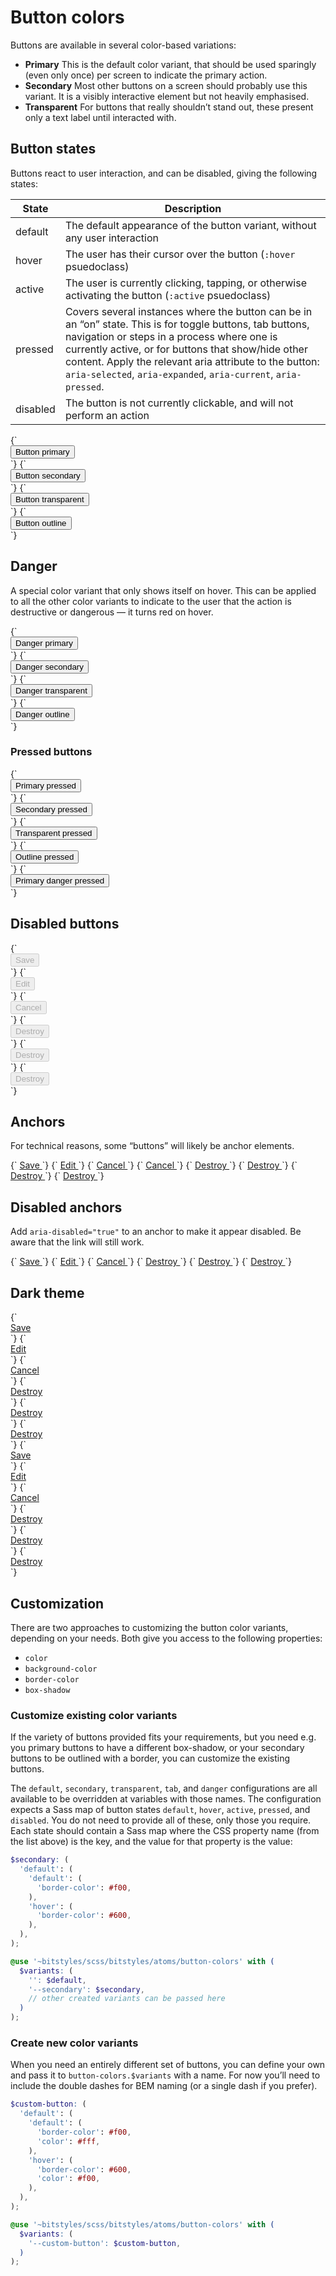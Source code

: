 
<Meta title="Atoms/Button/Colors" />

# Button colors

Buttons are available in several color-based variations:

- **Primary** This is the default color variant, that should be used sparingly (even only once) per screen to indicate the primary action.
- **Secondary** Most other buttons on a screen should probably use this variant. It is a visibly interactive element but not heavily emphasised.
- **Transparent** For buttons that really shouldn’t stand out, these present only a text label until interacted with.

## Button states

Buttons react to user interaction, and can be disabled, giving the following states:

| State    | Description                                                                                                                                                                                                                                                                                                                                 |
| -------- | ------------------------------------------------------------------------------------------------------------------------------------------------------------------------------------------------------------------------------------------------------------------------------------------------------------------------------------------- |
| default  | The default appearance of the button variant, without any user interaction                                                                                                                                                                                                                                                                  |
| hover    | The user has their cursor over the button (`:hover` psuedoclass)                                                                                                                                                                                                                                                                            |
| active   | The user is currently clicking, tapping, or otherwise activating the button (`:active` psuedoclass)                                                                                                                                                                                                                                         |
| pressed  | Covers several instances where the button can be in an “on” state. This is for toggle buttons, tab buttons, navigation or steps in a process where one is currently active, or for buttons that show/hide other content. Apply the relevant aria attribute to the button: `aria-selected`, `aria-expanded`, `aria-current`, `aria-pressed`. |
| disabled | The button is not currently clickable, and will not perform an action                                                                                                                                                                                                                                                                       |

<Canvas>
  <Story
    name="primary"
    parameters={{
      zeplinLink: [
        {
          name: 'base',
          link: 'https://app.zeplin.io/styleguide/63079b90d0bf4a646c46c227/components?coid=6363da7dc51a6528e9b45875',
        },
        {
          name: 'hover',
          link: 'https://app.zeplin.io/styleguide/63079b90d0bf4a646c46c227/components?coid=6363da7e29f7bb28f410993f',
        },
        {
          name: 'active',
          link: 'https://app.zeplin.io/styleguide/63079b90d0bf4a646c46c227/components?coid=6363da791e853730fcd23c66',
        },
      ],
    }}
  >
    {`
      <div class="u-padding-m" data-theme="default">
        <button class="a-button">
          Button primary
        </button>
      </div>
    `}
  </Story>
  <Story
    name="secondary"
    parameters={{
      zeplinLink: [
        {
          name: 'base',
          link: 'https://app.zeplin.io/styleguide/63079b90d0bf4a646c46c227/components?coid=6363dd85f80b612af4a6d69f',
        },
        {
          name: 'hover',
          link: 'https://app.zeplin.io/styleguide/63079b90d0bf4a646c46c227/components?coid=6363dd8599875831768d531a',
        },
        {
          name: 'active',
          link: 'https://app.zeplin.io/styleguide/63079b90d0bf4a646c46c227/components?coid=6363dd83d271fe6b0009331c',
        },
      ],
    }}
  >
    {`
      <div class="u-padding-m" data-theme="default">
        <button class="a-button a-button--secondary">
          Button secondary
        </button>
      </div>
    `}
  </Story>
  <Story
    name="transparent"
    parameters={{
      zeplinLink: [
        {
          name: 'base',
          link: 'https://app.zeplin.io/styleguide/63079b90d0bf4a646c46c227/components?coid=6363dd2e5fb0c62ff0eae3c7',
        },
        {
          name: 'hover',
          link: 'https://app.zeplin.io/styleguide/63079b90d0bf4a646c46c227/components?coid=6363dd3ae8e699685b5fb439',
        },
        {
          name: 'active',
          link: 'https://app.zeplin.io/styleguide/63079b90d0bf4a646c46c227/components?coid=6363dd3125f5f931e3883be6',
        },
      ],
    }}
  >
    {`
      <div class="u-padding-m" data-theme="default">
        <button class="a-button a-button--transparent">
          Button transparent
        </button>
      </div>
    `}
  </Story>
  <Story
    name="outline"
    parameters={{
      zeplinLink: [
        {
          name: 'base',
          link: 'https://app.zeplin.io/styleguide/63079b90d0bf4a646c46c227/components?coid=6363dcedf088f629b4177135',
        },
        {
          name: 'hover',
          link: 'https://app.zeplin.io/styleguide/63079b90d0bf4a646c46c227/components?coid=6363dcefbb6bd26c10aa702c',
        },
        {
          name: 'active',
          link: 'https://app.zeplin.io/styleguide/63079b90d0bf4a646c46c227/components?coid=6363dcf0cb7dbd2fca515b70',
        },
      ],
    }}
  >
    {`
      <div class="u-padding-m" data-theme="default">
        <button class="a-button a-button--outline">
          Button outline
        </button>
      </div>
    `}
  </Story>
</Canvas>

## Danger

A special color variant that only shows itself on hover. This can be applied to all the other color variants to indicate to the user that the action is destructive or dangerous — it turns red on hover.

<Canvas>
  <Story
    name="Danger/primary"
    parameters={{
      zeplinLink: [
        {
          name: 'base',
          link: 'https://app.zeplin.io/styleguide/63079b90d0bf4a646c46c227/components?coid=6363da7dc51a6528e9b45875',
        },
        {
          name: 'hover',
          link: 'https://app.zeplin.io/styleguide/63079b90d0bf4a646c46c227/components?coid=6363dbaea3b9df29ce0e7efe',
        },
        {
          name: 'active',
          link: 'https://app.zeplin.io/styleguide/63079b90d0bf4a646c46c227/components?coid=6363dbab80f8f22f39fd418d',
        },
      ],
    }}
  >
    {`
      <div class="u-padding-m" data-theme="default">
        <button class="a-button a-button--danger">
          Danger primary
        </button>
      </div>
    `}
  </Story>
  <Story
    name="Danger/secondary"
    parameters={{
      zeplinLink: [
        {
          name: 'base',
          link: 'https://app.zeplin.io/styleguide/63079b90d0bf4a646c46c227/components?coid=6363dd85f80b612af4a6d69f',
        },
        {
          name: 'hover',
          link: 'https://app.zeplin.io/styleguide/63079b90d0bf4a646c46c227/components?coid=6363dbaea3b9df29ce0e7efe',
        },
        {
          name: 'active',
          link: 'https://app.zeplin.io/styleguide/63079b90d0bf4a646c46c227/components?coid=6363dbab80f8f22f39fd418d',
        },
      ],
    }}
  >
    {`
      <div class="u-padding-m" data-theme="default">
        <button class="a-button a-button--secondary a-button--danger">
          Danger secondary
        </button>
      </div>
    `}
  </Story>
  <Story
    name="Danger/transparent"
    parameters={{
      zeplinLink: [
        {
          name: 'base',
          link: 'https://app.zeplin.io/styleguide/63079b90d0bf4a646c46c227/components?coid=6363dd2e5fb0c62ff0eae3c7',
        },
        {
          name: 'hover',
          link: 'https://app.zeplin.io/styleguide/63079b90d0bf4a646c46c227/components?coid=6363dbaea3b9df29ce0e7efe',
        },
        {
          name: 'active',
          link: 'https://app.zeplin.io/styleguide/63079b90d0bf4a646c46c227/components?coid=6363dbab80f8f22f39fd418d',
        },
      ],
    }}
  >
    {`
      <div class="u-padding-m" data-theme="default">
        <button class="a-button a-button--transparent a-button--danger">
          Danger transparent
        </button>
      </div>
    `}
  </Story>
  <Story
    name="Danger/outline"
    parameters={{
      zeplinLink: [
        {
          name: 'base',
          link: 'https://app.zeplin.io/styleguide/63079b90d0bf4a646c46c227/components?coid=6363dcedf088f629b4177135',
        },
        {
          name: 'hover',
          link: 'https://app.zeplin.io/styleguide/63079b90d0bf4a646c46c227/components?coid=6363dbaea3b9df29ce0e7efe',
        },
        {
          name: 'active',
          link: 'https://app.zeplin.io/styleguide/63079b90d0bf4a646c46c227/components?coid=6363dbab80f8f22f39fd418d',
        },
      ],
    }}
  >
    {`
      <div class="u-padding-m" data-theme="default">
        <button class="a-button a-button--outline a-button--danger">
          Danger outline
        </button>
      </div>
    `}
  </Story>
</Canvas>

### Pressed buttons

<Canvas>
  <Story
    name="primary pressed"
    parameters={{
      zeplinLink:
        'https://app.zeplin.io/styleguide/63079b90d0bf4a646c46c227/components?coid=6363da7b401b672c2a7cb08d',
    }}
  >
    {`
      <div class="u-padding-m" data-theme="default">
        <button class="a-button" aria-pressed="true">
          Primary pressed
        </button>
      </div>
    `}
  </Story>
  <Story
    name="secondary pressed"
    parameters={{
      zeplinLink:
        'https://app.zeplin.io/styleguide/63079b90d0bf4a646c46c227/components?coid=6363dd8115d8bf68ad26d9e1',
    }}
  >
    {`
      <div class="u-padding-m" data-theme="default">
        <button class="a-button a-button--secondary" aria-pressed="true">
          Secondary pressed
        </button>
      </div>
    `}
  </Story>
  <Story
    name="transparent pressed"
    parameters={{
      zeplinLink:
        'https://app.zeplin.io/styleguide/63079b90d0bf4a646c46c227/components?coid=6363dd2e865da36902f4226d',
    }}
  >
    {`
      <div class="u-padding-m" data-theme="default">
        <button class="a-button a-button--transparent" aria-pressed="true">
          Transparent pressed
        </button>
      </div>
    `}
  </Story>
  <Story
    name="outline pressed"
    parameters={{
      zeplinLink:
        'https://app.zeplin.io/styleguide/63079b90d0bf4a646c46c227/components?coid=6363dced0256a5332e8267bb',
    }}
  >
    {`
      <div class="u-padding-m" data-theme="default">
        <button class="a-button a-button--outline" aria-pressed="true">
          Outline pressed
        </button>
      </div>
    `}
  </Story>
  <Story
    name="danger pressed"
    parameters={{
      zeplinLink:
        'https://app.zeplin.io/styleguide/63079b90d0bf4a646c46c227/components?coid=6363dba67305863282523fe5',
    }}
  >
    {`
      <div class="u-padding-m" data-theme="default">
        <button class="a-button a-button--danger" aria-pressed="true">
          Primary danger pressed
        </button>
      </div>
    `}
  </Story>
</Canvas>

## Disabled buttons

<Canvas>
  <Story
    name="Primary (disabled)"
    parameters={{
      zeplinLink:
        'https://app.zeplin.io/styleguide/63079b90d0bf4a646c46c227/components?coid=6363da6e0256a5332e825860',
    }}
  >
    {`
      <div class="u-padding-m" data-theme="default">
        <button class="a-button" disabled>
          Save
        </button>
      </div>
    `}
  </Story>
  <Story
    name="Secondary (disabled)"
    parameters={{
      zeplinLink:
        'https://app.zeplin.io/styleguide/63079b90d0bf4a646c46c227/components?coid=6363dd80e878552bb9626bbd',
    }}
  >
    {`
      <div class="u-padding-m" data-theme="default">
        <button class="a-button a-button--secondary" disabled>
          Edit
        </button>
      </div>
    `}
  </Story>
  <Story
    name="Transparent (disabled)"
    parameters={{
      zeplinLink:
        'https://app.zeplin.io/styleguide/63079b90d0bf4a646c46c227/components?coid=6363dd3b0c9d21330ce88c79',
    }}
  >
    {`
      <div class="u-padding-m" data-theme="default">
        <button class="a-button a-button--transparent" disabled>
          Cancel
        </button>
      </div>
    `}
  </Story>
  <Story
    name="Danger/primary (disabled)"
    parameters={{
      zeplinLink:
        'https://app.zeplin.io/styleguide/63079b90d0bf4a646c46c227/components?coid=6363dba53abcdd2942217d94',
    }}
  >
    {`
      <div class="u-padding-m" data-theme="default">
        <button class="a-button a-button--danger" disabled>
          Destroy
        </button>
      </div>
    `}
  </Story>
  <Story
    name="Danger/secondary (disabled)"
    parameters={{
      zeplinLink:
        'https://app.zeplin.io/styleguide/63079b90d0bf4a646c46c227/components?coid=6363dba53abcdd2942217d94',
    }}
  >
    {`
      <div class="u-padding-m" data-theme="default">
        <button class="a-button a-button--secondary a-button--danger" disabled>
          Destroy
        </button>
      </div>
    `}
  </Story>
  <Story
    name="Danger/transparent (disabled)"
    parameters={{
      zeplinLink:
        'https://app.zeplin.io/styleguide/63079b90d0bf4a646c46c227/components?coid=6363dba53abcdd2942217d94',
    }}
  >
    {`
      <div class="u-padding-m" data-theme="default">
        <button class="a-button a-button--transparent a-button--danger" disabled>
          Destroy
        </button>
      </div>
    `}
  </Story>
</Canvas>

## Anchors

For technical reasons, some “buttons” will likely be anchor elements.

<Canvas>
  <Story
    name="Primary anchor"
    parameters={{
      zeplinLink: [
        {
          name: 'base',
          link: 'https://app.zeplin.io/styleguide/63079b90d0bf4a646c46c227/components?coid=6363da7dc51a6528e9b45875',
        },
        {
          name: 'hover',
          link: 'https://app.zeplin.io/styleguide/63079b90d0bf4a646c46c227/components?coid=6363da7e29f7bb28f410993f',
        },
        {
          name: 'active',
          link: 'https://app.zeplin.io/styleguide/63079b90d0bf4a646c46c227/components?coid=6363da791e853730fcd23c66',
        },
      ],
    }}
  >
    {`
      <a href="/" class="a-button">
        Save
      </a>
    `}
  </Story>
  <Story
    name="Secondary anchor"
    parameters={{
      zeplinLink: [
        {
          name: 'base',
          link: 'https://app.zeplin.io/styleguide/63079b90d0bf4a646c46c227/components?coid=6363dd85f80b612af4a6d69f',
        },
        {
          name: 'hover',
          link: 'https://app.zeplin.io/styleguide/63079b90d0bf4a646c46c227/components?coid=6363dd8599875831768d531a',
        },
        {
          name: 'active',
          link: 'https://app.zeplin.io/styleguide/63079b90d0bf4a646c46c227/components?coid=6363dd83d271fe6b0009331c',
        },
      ],
    }}
  >
    {`
      <a href="/" class="a-button a-button--secondary">
        Edit
      </a>
    `}
  </Story>
  <Story
    name="Transparent anchor"
    parameters={{
      zeplinLink: [
        {
          name: 'base',
          link: 'https://app.zeplin.io/styleguide/63079b90d0bf4a646c46c227/components?coid=6363dd2e5fb0c62ff0eae3c7',
        },
        {
          name: 'hover',
          link: 'https://app.zeplin.io/styleguide/63079b90d0bf4a646c46c227/components?coid=6363dd3ae8e699685b5fb439',
        },
        {
          name: 'active',
          link: 'https://app.zeplin.io/styleguide/63079b90d0bf4a646c46c227/components?coid=6363dd3125f5f931e3883be6',
        },
      ],
    }}
  >
    {`
      <a href="/" class="a-button a-button--transparent">
        Cancel
      </a>
    `}
  </Story>
  <Story
    name="Outline anchor"
    parameters={{
      zeplinLink: [
        {
          name: 'base',
          link: 'https://app.zeplin.io/styleguide/63079b90d0bf4a646c46c227/components?coid=6363dcedf088f629b4177135',
        },
        {
          name: 'hover',
          link: 'https://app.zeplin.io/styleguide/63079b90d0bf4a646c46c227/components?coid=6363dcefbb6bd26c10aa702c',
        },
        {
          name: 'active',
          link: 'https://app.zeplin.io/styleguide/63079b90d0bf4a646c46c227/components?coid=6363dcf0cb7dbd2fca515b70',
        },
      ],
    }}
  >
    {`
      <a href="/" class="a-button a-button--outline">
        Cancel
      </a>
    `}
  </Story>
  <Story
    name="Danger/primary anchor"
    parameters={{
      zeplinLink: [
        {
          name: 'base',
          link: 'https://app.zeplin.io/styleguide/63079b90d0bf4a646c46c227/components?coid=6363da7dc51a6528e9b45875',
        },
        {
          name: 'hover',
          link: 'https://app.zeplin.io/styleguide/63079b90d0bf4a646c46c227/components?coid=6363dbaea3b9df29ce0e7efe',
        },
        {
          name: 'active',
          link: 'https://app.zeplin.io/styleguide/63079b90d0bf4a646c46c227/components?coid=6363dbab80f8f22f39fd418d',
        },
      ],
    }}
  >
    {`
      <a href="/" class="a-button a-button--danger">
        Destroy
      </a>
    `}
  </Story>
  <Story
    name="Danger/secondary anchor"
    parameters={{
      zeplinLink: [
        {
          name: 'base',
          link: 'https://app.zeplin.io/styleguide/63079b90d0bf4a646c46c227/components?coid=6363dd85f80b612af4a6d69f',
        },
        {
          name: 'hover',
          link: 'https://app.zeplin.io/styleguide/63079b90d0bf4a646c46c227/components?coid=6363dbaea3b9df29ce0e7efe',
        },
        {
          name: 'active',
          link: 'https://app.zeplin.io/styleguide/63079b90d0bf4a646c46c227/components?coid=6363dbab80f8f22f39fd418d',
        },
      ],
    }}
  >
    {`
      <a href="/" class="a-button a-button--secondary a-button--danger">
        Destroy
      </a>
    `}
  </Story>
  <Story
    name="Danger/transparent anchor"
    parameters={{
      zeplinLink: [
        {
          name: 'base',
          link: 'https://app.zeplin.io/styleguide/63079b90d0bf4a646c46c227/components?coid=6363dd2e5fb0c62ff0eae3c7',
        },
        {
          name: 'hover',
          link: 'https://app.zeplin.io/styleguide/63079b90d0bf4a646c46c227/components?coid=6363dbaea3b9df29ce0e7efe',
        },
        {
          name: 'active',
          link: 'https://app.zeplin.io/styleguide/63079b90d0bf4a646c46c227/components?coid=6363dbab80f8f22f39fd418d',
        },
      ],
    }}
  >
    {`
      <a href="/" class="a-button a-button--transparent a-button--danger">
        Destroy
      </a>
    `}
  </Story>
  <Story
    name="Danger/outline anchor"
    parameters={{
      zeplinLink: [
        {
          name: 'base',
          link: 'https://app.zeplin.io/styleguide/63079b90d0bf4a646c46c227/components?coid=6363dcedf088f629b4177135',
        },
        {
          name: 'hover',
          link: 'https://app.zeplin.io/styleguide/63079b90d0bf4a646c46c227/components?coid=6363dbaea3b9df29ce0e7efe',
        },
        {
          name: 'active',
          link: 'https://app.zeplin.io/styleguide/63079b90d0bf4a646c46c227/components?coid=6363dbab80f8f22f39fd418d',
        },
      ],
    }}
  >
    {`
      <a href="/" class="a-button a-button--outline a-button--danger">
        Destroy
      </a>
    `}
  </Story>
</Canvas>

## Disabled anchors

Add `aria-disabled="true"` to an anchor to make it appear disabled. Be aware that the link will still work.

<Canvas>
  <Story
    name="Primary anchor (disabled)"
    parameters={{
      zeplinLink:
        'https://app.zeplin.io/styleguide/63079b90d0bf4a646c46c227/components?coid=6363da6e0256a5332e825860',
    }}
  >
    {`
      <a href="/" class="a-button" aria-disabled="true">
        Save
      </a>
    `}
  </Story>
  <Story
    name="Secondary anchor (disabled)"
    parameters={{
      zeplinLink:
        'https://app.zeplin.io/styleguide/63079b90d0bf4a646c46c227/components?coid=6363dd80e878552bb9626bbd',
    }}
  >
    {`
      <a href="/" class="a-button a-button--secondary" aria-disabled="true">
        Edit
      </a>
    `}
  </Story>
  <Story
    name="Transparent anchor (disabled)"
    parameters={{
      zeplinLink:
        'https://app.zeplin.io/styleguide/63079b90d0bf4a646c46c227/components?coid=6363dd3b0c9d21330ce88c79',
    }}
  >
    {`
      <a href="/" class="a-button a-button--transparent" aria-disabled="true">
        Cancel
      </a>
    `}
  </Story>
  <Story
    name="Danger/primary anchor (disabled)"
    parameters={{
      zeplinLink:
        'https://app.zeplin.io/styleguide/63079b90d0bf4a646c46c227/components?coid=6363dba53abcdd2942217d94',
    }}
  >
    {`
      <a href="/" class="a-button a-button--danger" aria-disabled="true">
        Destroy
      </a>
    `}
  </Story>
  <Story
    name="Danger/secondary anchor (disabled)"
    parameters={{
      zeplinLink:
        'https://app.zeplin.io/styleguide/63079b90d0bf4a646c46c227/components?coid=6363dba53abcdd2942217d94',
    }}
  >
    {`
      <a href="/" class="a-button a-button--secondary a-button--danger" aria-disabled="true">
        Destroy
      </a>
    `}
  </Story>
  <Story
    name="Danger/transparent anchor (disabled)"
    parameters={{
      zeplinLink:
        'https://app.zeplin.io/styleguide/63079b90d0bf4a646c46c227/components?coid=6363dba53abcdd2942217d94',
    }}
  >
    {`
      <a href="/" class="a-button a-button--transparent a-button--danger" aria-disabled="true">
        Destroy
      </a>
    `}
  </Story>
</Canvas>

## Dark theme

<Canvas>
  <Story name="Primary (dark theme)">
    {`
      <div class="u-padding-m" data-theme="dark">
        <a href="/" class="a-button">
          Save
        </a>
      </div>
    `}
  </Story>
  <Story name="Secondary (dark theme)">
    {`
      <div class="u-padding-m" data-theme="dark">
        <a href="/" class="a-button a-button--secondary">
          Edit
        </a>
      </div>
    `}
  </Story>
  <Story name="Transparent (dark theme)">
    {`
      <div class="u-padding-m" data-theme="dark">
        <a href="/" class="a-button a-button--transparent">
          Cancel
        </a>
      </div>
    `}
  </Story>
  <Story name="Danger/primary (dark theme)">
    {`
      <div class="u-padding-m" data-theme="dark">
        <a href="/" class="a-button a-button--danger">
          Destroy
        </a>
      </div>
    `}
  </Story>
  <Story name="Danger/secondary (dark theme)">
    {`
      <div class="u-padding-m" data-theme="dark">
        <a href="/" class="a-button a-button--secondary a-button--danger">
          Destroy
        </a>
      </div>
    `}
  </Story>
  <Story name="Danger/transparent (dark theme)">
    {`
      <div class="u-padding-m" data-theme="dark">
        <a href="/" class="a-button a-button--transparent a-button--danger">
          Destroy
        </a>
      </div>
    `}
  </Story>
</Canvas>

<Canvas>
  <Story name="Primary (disabled, dark theme)">
    {`
      <div class="u-padding-m" data-theme="dark">
        <a href="/" class="a-button" aria-disabled="true">
          Save
        </a>
      </div>
    `}
  </Story>
  <Story name="Secondary (disabled, dark theme)">
    {`
      <div class="u-padding-m" data-theme="dark">
        <a href="/" class="a-button a-button--secondary" aria-disabled="true">
          Edit
        </a>
      </div>
    `}
  </Story>
  <Story name="Transparent (disabled, dark theme)">
    {`
      <div class="u-padding-m" data-theme="dark">
        <a href="/" class="a-button a-button--transparent" aria-disabled="true">
          Cancel
        </a>
      </div>
    `}
  </Story>
  <Story name="Danger/primary (disabled, dark theme)">
    {`
      <div class="u-padding-m" data-theme="dark">
        <a href="/" class="a-button a-button--danger" aria-disabled="true">
          Destroy
        </a>
      </div>
    `}
  </Story>
  <Story name="Danger/secondary (disabled, dark theme)">
    {`
      <div class="u-padding-m" data-theme="dark">
        <a href="/" class="a-button a-button--secondary a-button--danger" aria-disabled="true">
          Destroy
        </a>
      </div>
    `}
  </Story>
  <Story name="Danger/transparent (disabled, dark theme)">
    {`
      <div class="u-padding-m" data-theme="dark">
        <a href="/" class="a-button a-button--transparent a-button--danger" aria-disabled="true">
          Destroy
        </a>
      </div>
    `}
  </Story>
</Canvas>

## Customization

There are two approaches to customizing the button color variants, depending on your needs. Both give you access to the following properties:

- `color`
- `background-color`
- `border-color`
- `box-shadow`

### Customize existing color variants

If the variety of buttons provided fits your requirements, but you need e.g. you primary buttons to have a different box-shadow, or your secondary buttons to be outlined with a border, you can customize the existing buttons.

The `default`, `secondary`, `transparent`, `tab`, and `danger` configurations are all available to be overridden at variables with those names. The configuration expects a Sass map of button states `default`, `hover`, `active`, `pressed`, and `disabled`. You do not need to provide all of these, only those you require. Each state should contain a Sass map where the CSS property name (from the list above) is the key, and the value for that property is the value:

```scss
$secondary: (
  'default': (
    'default': (
      'border-color': #f00,
    ),
    'hover': (
      'border-color': #600,
    ),
  ),
);

@use '~bitstyles/scss/bitstyles/atoms/button-colors' with (
  $variants: (
    '': $default,
    '--secondary': $secondary,
    // other created variants can be passed here
  )
);
```

### Create new color variants

When you need an entirely different set of buttons, you can define your own and pass it to `button-colors.$variants` with a name. For now you’ll need to include the double dashes for BEM naming (or a single dash if you prefer).

```scss
$custom-button: (
  'default': (
    'default': (
      'border-color': #f00,
      'color': #fff,
    ),
    'hover': (
      'border-color': #600,
      'color': #f00,
    ),
  ),
);

@use '~bitstyles/scss/bitstyles/atoms/button-colors' with (
  $variants: (
    '--custom-button': $custom-button,
  )
);
```
